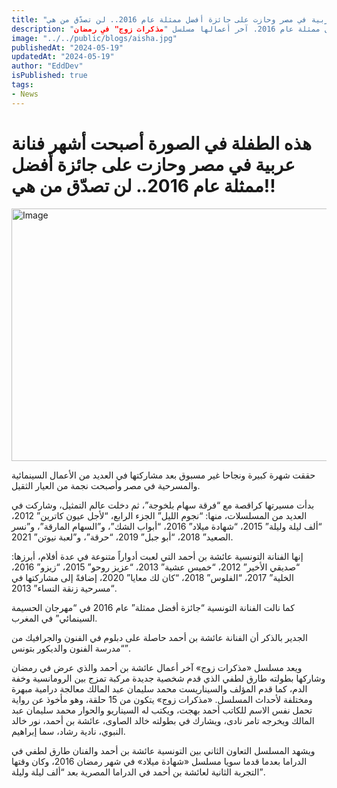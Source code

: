 ```yaml
---
title: "هذه الطفلة في الصورة أصبحت أشهر فنانة عربية في مصر وحازت على جائزة أفضل ممثلة عام 2016.. لن تصدّق من هي!!"
description: "عائشة بن أحمد، فنانة تونسية بدأت كراقصة ثم تألقت في التمثيل، شاركت في العديد من المسلسلات والأفلام المصرية، ونالت جائزة أفضل ممثلة عام 2016. آخر أعمالها مسلسل "مذكرات زوج" في رمضان."
image: "../../public/blogs/aisha.jpg"
publishedAt: "2024-05-19"
updatedAt: "2024-05-19"
author: "EddDev"
isPublished: true
tags:
- News
---
```


# هذه الطفلة في الصورة أصبحت أشهر فنانة عربية في مصر وحازت على جائزة أفضل ممثلة عام 2016.. لن تصدّق من هي!!

<Image
  src="/blogs/aisha.jpg"
  width="718"
  height="404"
  alt="Image"
  sizes="100vw"
/>

حققت شهرة كبيرة ونجاحا غير مسبوق بعد مشاركتها في العديد من الأعمال السينمائية والمسرحية في مصر وأصبحت نجمة من العيار الثقيل.

بدأت مسيرتها كراقصة مع “فرقة سهام بلخوجة”، ثم دخلت عالم التمثيل، وشاركت في العديد من المسلسلات، منها: “نجوم الليل” الجزء الرابع، “لأجل عيون كاترين” 2012، “ألف ليلة وليلة” 2015، “شهادة ميلاد” 2016، “أبواب الشك”، و”السهام المارقة”، و”نسر الصعيد” 2018، “أبو جبل” 2019، “حرقة”، و”لعبة نيوتن” 2021.

إنها الفنانة التونسية عائشة بن أحمد التي لعبت أدواراً متنوعة في عدة أفلام، أبرزها: “صديقي الأخير” 2012، “خميس عشية” 2013، “عزيز روحو” 2015، “زيزو” 2016، الخلية” 2017، “الفلوس” 2018، “كان لك معايا” 2020، إضافةً إلى مشاركتها في “مسرحية زنقة النساء” 2013.

كما نالت الفنانة التونسية “جائزة أفضل ممثلة” عام 2016 في “مهرجان الحسيمة السينمائي” في المغرب.

الجدير بالذكر أن الفنانة عائشة بن أحمد حاصلة على دبلوم في الفنون والجرافيك من “مدرسة الفنون والديكور بتونس”.

ويعد مسلسل «مذكرات زوج» آخر أعمال عائشة بن أحمد والذي عرض في رمضان وشاركها بطولته طارق لطفي الذي قدم شخصية جديدة مركبة تمزج بين الرومانسية وخفة الدم، كما قدم المؤلف والسيناريست محمد سليمان عبد المالك معالجة درامية مبهرة ومختلفة لأحداث المسلسل. «مذكرات زوج» يتكون من 15 حلقة، وهو مأخوذ عن رواية تحمل نفس الاسم للكاتب أحمد بهجت، ويكتب له السيناريو والحوار محمد سليمان عبد المالك ويخرجه تامر نادى، ويشارك في بطولته خالد الصاوى، عائشة بن أحمد، نور خالد النبوي، نادية رشاد، سما إبراهيم.

ويشهد المسلسل التعاون الثاني بين التونسية عائشة بن أحمد والفنان طارق لطفي في الدراما بعدما قدما سويا مسلسل «شهادة ميلاد» في شهر رمضان 2016، وكان وقتها التجربة الثانية لعائشة بن أحمد في الدراما المصرية بعد “ألف ليلة وليلة”.
